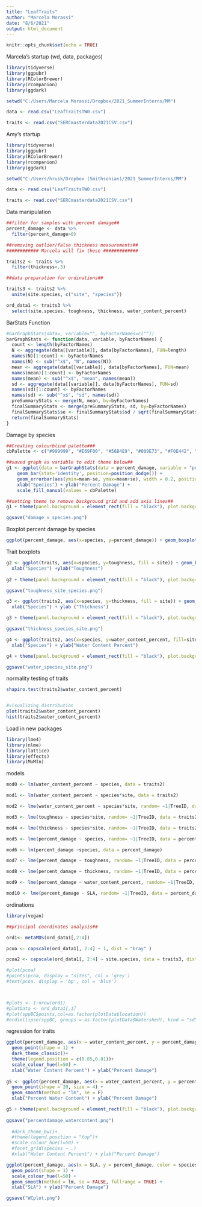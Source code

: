 ```yaml
---
title: "LeafTraits"
author: "Marcela Morassi"
date: "8/6/2021"
output: html_document
---
```


```r
knitr::opts_chunk$set(echo = TRUE)
```

Marcela's startup (wd, data, packages)
```r
library(tidyverse)
library(ggpubr)
library(RColorBrewer)
library(rcompanion)
library(ggdark)

setwd("C:/Users/Marcela Morassi/Dropbox/2021_SummerInterns/MM")

data <- read.csv("LeafTraitsTW0.csv")

traits <- read.csv("SERCmasterdata2021CSV.csv")

```

Amy's startup
```r
library(tidyverse)
library(ggpubr)
library(RColorBrewer)
library(rcompanion)
library(ggdark)

setwd("C:/Users/hrusk/Dropbox (Smithsonian)/2021_SummerInterns/MM")

data <- read.csv("LeafTraitsTW0.csv")

traits <- read.csv("SERCmasterdata2021CSV.csv")

```

Data manipulation
```r

##filter for samples with percent damage##
percent_damage <- data %>% 
  filter(percent_damage>0)

##removing outlier/false thickness measurements##
############ Marcela will fix these #############

traits2 <- traits %>% 
  filter(thickness<.3)

##data preparation for ordinations##

traits3 <- traits2 %>%
  unite(site.species, c("site", "species"))

ord_data1 <- traits3 %>%
  select(site.species, toughness, thickness, water_content_percent)


```


BarStats Function 
```r
#barGraphStats(data=, variable="", byFactorNames=c(""))
barGraphStats <- function(data, variable, byFactorNames) {
  count <- length(byFactorNames)
  N <- aggregate(data[[variable]], data[byFactorNames], FUN=length)
  names(N)[1:count] <- byFactorNames
  names(N) <- sub("^x$", "N", names(N))
  mean <- aggregate(data[[variable]], data[byFactorNames], FUN=mean)
  names(mean)[1:count] <- byFactorNames
  names(mean) <- sub("^x$", "mean", names(mean))
  sd <- aggregate(data[[variable]], data[byFactorNames], FUN=sd)
  names(sd)[1:count] <- byFactorNames
  names(sd) <- sub("^x$", "sd", names(sd))
  preSummaryStats <- merge(N, mean, by=byFactorNames)
  finalSummaryStats <- merge(preSummaryStats, sd, by=byFactorNames)
  finalSummaryStats$se <- finalSummaryStats$sd / sqrt(finalSummaryStats$N)
  return(finalSummaryStats)
}

```


Damage by species
```r
##Creating colourblind palette###
cbPalette <- c("#999999", "#E69F00", "#56B4E9", "#009E73", "#F0E442", "#0072B2", "#D55E00", "#CC79A7")

##saved graph as variable to edit theme below##
g1 <- ggplot(data = barGraphStats(data = percent_damage, variable = "percent_damage", byFactorNames = c("species")), aes(x=species, y=mean, fill = species)) +
    geom_bar(stat='identity', position=position_dodge()) +
    geom_errorbar(aes(ymin=mean-se, ymax=mean+se), width = 0.2, position = position_dodge(0.9)) +
    xlab("Species") + ylab("Percent Damage") +
    scale_fill_manual(values = cbPalette) 

##setting theme to remove background grid and add axis lines##    
g1 + theme(panel.background = element_rect(fill = "black"), plot.background = element_rect(fill = "black"), panel.grid.major = element_blank(), panel.grid.minor = element_blank(), axis.line = element_line(colour = "white"), axis.text = element_text(size = 10, colour = "white", face = "italic"), axis.title.y = element_text(size = 16, margin = margin(t = 0, r = 10, b = 0, l = 0), colour = "white"), axis.title.x = element_text(size = 16, margin = margin(t = 10, r = 0, b = 0, l = 0), colour = "white"), legend.position = "none")

ggsave("damage_v_species.png")

```

Boxplot percent damage by species
```r
ggplot(percent_damage, aes(x=species, y=percent_damage)) + geom_boxplot()

```

Trait boxplots
```r
g2 <- ggplot(traits, aes(x=species, y=toughness, fill = site)) + geom_boxplot() +
  xlab("Species") +ylab("Toughness")
 
g2 + theme(panel.background = element_rect(fill = "black"), plot.background = element_rect(fill = "black"), panel.grid.major = element_blank(), panel.grid.minor = element_blank(), axis.line = element_line(colour = "white"), axis.text = element_text(size = 9, colour = "white", face = "italic"), axis.title.y = element_text(size = 16, margin = margin(t = 0, r = 10, b = 0, l = 0), colour = "white"), axis.title.x = element_text(size = 16, margin = margin(t = 10, r = 0, b = 0, l = 0), colour = "white"), legend.background = element_blank(), legend.key = element_rect( fill = "black"), legend.text = element_text(colour = "white"))

ggsave("toughness_site_species.png")

g3 <- ggplot(traits2, aes(x=species, y=thickness, fill = site)) + geom_boxplot()+
  xlab("Species") + ylab ("Thickness")

g3 + theme(panel.background = element_rect(fill = "black"), plot.background = element_rect(fill = "black"), panel.grid.major = element_blank(), panel.grid.minor = element_blank(), axis.line = element_line(colour = "white"), axis.text = element_text(size = 9, colour = "white", face = "italic"), axis.title.y = element_text(size = 16, margin = margin(t = 0, r = 10, b = 0, l = 0), colour = "white"), axis.title.x = element_text(size = 16, margin = margin(t = 10, r = 0, b = 0, l = 0), colour = "white"), legend.background = element_blank(), legend.key = element_rect( fill = "black"), legend.text = element_text(colour = "white"))

ggsave("thickness_species_site.png")

g4 <- ggplot(traits2, aes(x=species, y=water_content_percent, fill=site)) + geom_boxplot()+
  xlab("Species") + ylab("Water Content Percent")

g4 + theme(panel.background = element_rect(fill = "black"), plot.background = element_rect(fill = "black"), panel.grid.major = element_blank(), panel.grid.minor = element_blank(), axis.line = element_line(colour = "white"), axis.text = element_text(size = 9, colour = "white", face = "italic"), axis.title.y = element_text(size = 16, margin = margin(t = 0, r = 10, b = 0, l = 0), colour = "white"), axis.title.x = element_text(size = 16, margin = margin(t = 10, r = 0, b = 0, l = 0), colour = "white"), legend.background = element_blank(), legend.key = element_rect( fill = "black"), legend.text = element_text(colour = "white"))

ggsave("water_species_site.png")


```

normality testing of traits
```r
shapiro.test(traits2$water_content_percent)


#visualizing distribution
plot(traits2$water_content_percent)
hist(traits2$water_content_percent)
```

Load in new packages
```r
library(lme4)
library(nlme)
library(lattice)
library(effects)
library(MuMIn)
```

models
```r
mod0 <- lm(water_content_percent ~ species, data = traits2)

mod1 <- lm(water_content_percent ~ species*site, data = traits2)

mod2 <- lme(water_content_percent ~ species*site, random= ~1|TreeID, data = traits2)

mod3 <- lme(toughness ~ species*site, random= ~1|TreeID, data = traits2)

mod4 <- lme(thickness ~ species*site, random= ~1|TreeID, data = traits2)

mod5 <- lme(percent_damage ~ species, random= ~1|TreeID, data = percent_damage)

mod6 <- lm(percent_damage ~species, data = percent_damage)

mod7 <- lme(percent_damage ~ toughness, random= ~1|TreeID, data = percent_damage)

mod8 <- lme(percent_damage ~ thickness, random= ~1|TreeID, data = percent_damage)

mod9 <- lme(percent_damage ~ water_content_percent, random= ~1|TreeID, data = percent_damage)

mod10 <- lme(percent_damage ~ SLA, random= ~1|TreeID, data = percent_damage)
```

ordinations
```r

library(vegan)

##principal coordinates analysis##

ord1<- metaMDS(ord_data1[,2:4])

pcoa <- capscale(ord_data1[, 2:4] ~ 1, dist = "bray" )

pcoa2 <- capscale(ord_data1[, 2:4] ~ site.species, data = traits3, dist = "bray" )

#plot(pcoa) 
#points(pcoa, display = "sites", col = 'grey') 
#text(pcoa, display = 'bp', col = 'blue')



#plots <- 1:nrow(ord1)
#plotData <- ord_data1[,1]
#plot(sppBC$points,col=as.factor(plotData$location))
#ordiellipse(sppBC, groups = as.factor(plotData$Watershed), kind = "sd", display = "plots", label = T)


```

regression for traits
```r
ggplot(percent_damage, aes(x = water_content_percent, y = percent_damage, color = species)) + 
  geom_point(shape = 1) +
  dark_theme_classic()+
  theme(legend.position = c(0.85,0.81))+
  scale_colour_hue(l=50) +
  xlab("Water Content Percent") + ylab("Percent Damage")
  
g5 <- ggplot(percent_damage, aes(x = water_content_percent, y = percent_damage, color = species)) + 
  geom_point(shape = 20, size = 4) +
  geom_smooth(method = "lm", se = F)
  xlab("Percent Water Content") + ylab("Percent Damage")

g5 + theme(panel.background = element_rect(fill = "black"), plot.background = element_rect(fill = "black"), panel.grid.major = element_blank(), panel.grid.minor = element_blank(), axis.line = element_line(colour = "white"), axis.text = element_text(size = 9, colour = "white", face = "italic"), axis.title.y = element_text(size = 16, margin = margin(t = 0, r = 10, b = 0, l = 0), colour = "white"), axis.title.x = element_text(size = 16, margin = margin(t = 10, r = 0, b = 0, l = 0), colour = "white"), legend.background = element_blank(), legend.key = element_rect( fill = "black"), legend.text = element_text(colour = "white"))
  
ggsave("percentdamage_watercontent.png") 
  
  #dark_theme_bw()+
  #theme(legend.position = "top")+
  #scale_colour_hue(l=50) +
  #facet_grid(species ~ .)
  #xlab("Water Content Percent") + ylab("Percent Damage")

ggplot(percent_damage, aes(x = SLA, y = percent_damage, color = species)) + 
  geom_point(shape = 1) +
  scale_colour_hue(l=50) +
  geom_smooth(method = lm, se = FALSE, fullrange = TRUE) +
  xlab("SLA") + ylab("Percent Damage")

ggsave("WCplot.png")
```














